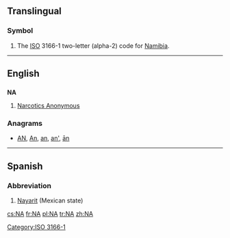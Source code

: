 {{also|Appendix:Variations of "na"}}
==Translingual==
===Symbol===
{{infl|mul|symbol}}
# The [[ISO]] 3166-1 two-letter (alpha-2) code for [[Namibia]].

[[Category:ISO 3166-1]]
----

==English==

==={{initialism}}===
'''NA'''

# [[w:Narcotics Anonymous|Narcotics Anonymous]]

===Anagrams===
* [[AN#English|AN]], [[An#English|An]], [[an#English|an]], [[an'#English|an']], [[ān#English|ān]]

----

==Spanish==

===Abbreviation===
{{infl|es|abbreviation}}

# [[Nayarit]] (Mexican state)

[[cs:NA]]
[[fr:NA]]
[[pl:NA]]
[[tr:NA]]
[[zh:NA]]